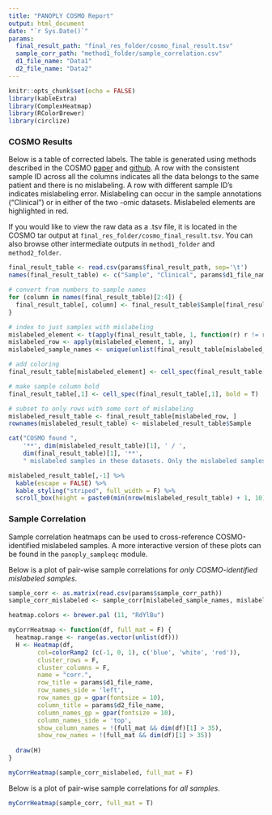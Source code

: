 ```yaml
---
title: "PANOPLY COSMO Report"
output: html_document
date: "`r Sys.Date()`"
params:
  final_result_path: "final_res_folder/cosmo_final_result.tsv"
  sample_corr_path: "method1_folder/sample_correlation.csv"
  d1_file_name: "Data1"
  d2_file_name: "Data2"
---
```


```r
knitr::opts_chunk$set(echo = FALSE)
library(kableExtra)
library(ComplexHeatmap)
library(RColorBrewer)
library(circlize)
```

### COSMO Results

Below is a table of corrected labels. The table is generated using methods described in the COSMO [paper](https://doi.org/10.1016/j.patter.2021.100245) and [github](https://github.com/bzhanglab/COSMO). A row with the consistent sample ID across all the columns indicates all the data belongs to the same patient and there is no mislabeling. A row with different sample ID's indicates mislabeling error. Mislabeling can occur in the sample annotations ("Clinical") or in either of the two -omic datasets. Mislabeled elements are highlighted in red.

If you would like to view the raw data as a .tsv file, it is located in the COSMO tar output at `final_res_folder/cosmo_final_result.tsv`. You can also browse other intermediate outputs in `method1_folder` and `method2_folder`.

```r
final_result_table <- read.csv(params$final_result_path, sep='\t')
names(final_result_table) <- c("Sample", "Clinical", params$d1_file_name, params$d2_file_name)

# convert from numbers to sample names
for (column in names(final_result_table)[2:4]) {
  final_result_table[, column] <- final_result_table$Sample[final_result_table[[column]]]
}

# index to just samples with mislabeling
mislabeled_element <- t(apply(final_result_table, 1, function(r) r != r[1]))
mislabeled_row <- apply(mislabeled_element, 1, any)
mislabeled_sample_names <- unique(unlist(final_result_table[mislabeled_row,]))

# add coloring
final_result_table[mislabeled_element] <- cell_spec(final_result_table[mislabeled_element], color = 'red')

# make sample column bold
final_result_table[,1] <- cell_spec(final_result_table[,1], bold = T)

# subset to only rows with some sort of mislabeling
mislabeled_result_table <- final_result_table[mislabeled_row, ]
rownames(mislabeled_result_table) <- mislabeled_result_table$Sample

cat("COSMO found ", 
    '**', dim(mislabeled_result_table)[1], ' / ',
    dim(final_result_table)[1], '**',
    " mislabeled samples in these datasets. Only the mislabeled samples are shown below.", sep = '')
```
```r
mislabeled_result_table[,-1] %>%
  kable(escape = FALSE) %>%
  kable_styling("striped", full_width = F) %>% 
  scroll_box(height = paste0(min(nrow(mislabeled_result_table) + 1, 10) * 40, "px"))
```

### Sample Correlation

Sample correlation heatmaps can be used to cross-reference COSMO-identified mislabeled samples. A more interactive version of these plots can be found in the `panoply_sampleqc` module.

Below is a plot of pair-wise sample correlations for *only COSMO-identified mislabeled samples*.
``` r
sample_corr <- as.matrix(read.csv(params$sample_corr_path))
sample_corr_mislabeled <- sample_corr[mislabeled_sample_names, mislabeled_sample_names]

heatmap.colors <- brewer.pal (11, "RdYlBu")

myCorrHeatmap <- function(df, full_mat = F) {
  heatmap.range <- range(as.vector(unlist(df)))
  H <- Heatmap(df,
        col=colorRamp2 (c(-1, 0, 1), c('blue', 'white', 'red')),
        cluster_rows = F,
        cluster_columns = F,
        name = "corr.",
        row_title = params$d1_file_name,
        row_names_side = 'left',
        row_names_gp = gpar(fontsize = 10),
        column_title = params$d2_file_name,
        column_names_gp = gpar(fontsize = 10),
        column_names_side = 'top',
        show_column_names = !(full_mat && dim(df)[1] > 35),
        show_row_names = !(full_mat && dim(df)[1] > 35))
  
  draw(H)
}

myCorrHeatmap(sample_corr_mislabeled, full_mat = F)

```


Below is a plot of pair-wise sample correlations for *all samples*.
``` r
myCorrHeatmap(sample_corr, full_mat = T)
```
